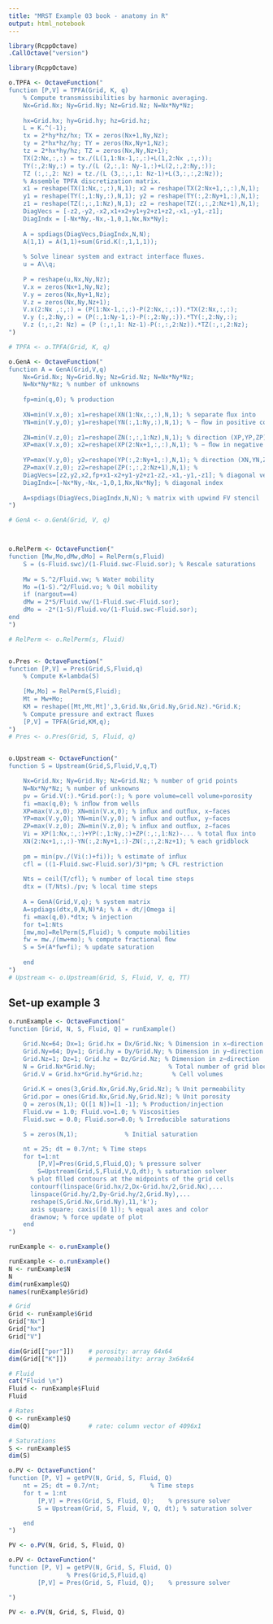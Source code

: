 ```yaml
---
title: "MRST Example 03 book - anatomy in R"
output: html_notebook
---
```


```r
library(RcppOctave)
.CallOctave("version")
```


```r
library(RcppOctave)

o.TPFA <- OctaveFunction("
function [P,V] = TPFA(Grid, K, q)
    % Compute transmissibilities by harmonic averaging.
    Nx=Grid.Nx; Ny=Grid.Ny; Nz=Grid.Nz; N=Nx*Ny*Nz;
    
    hx=Grid.hx; hy=Grid.hy; hz=Grid.hz;
    L = K.^(-1);
    tx = 2*hy*hz/hx; TX = zeros(Nx+1,Ny,Nz);
    ty = 2*hx*hz/hy; TY = zeros(Nx,Ny+1,Nz);
    tz = 2*hx*hy/hz; TZ = zeros(Nx,Ny,Nz+1);
    TX(2:Nx,:,:) = tx./(L(1,1:Nx-1,:,:)+L(1,2:Nx ,:,:));
    TY(:,2:Ny,:) = ty./(L (2,:,1: Ny-1,:)+L(2,:,2:Ny,:));
    TZ (:,:,2: Nz) = tz./(L (3,:,:,1: Nz-1)+L(3,:,:,2:Nz));
    % Assemble TPFA discretization matrix.
    x1 = reshape(TX(1:Nx,:,:),N,1); x2 = reshape(TX(2:Nx+1,:,:),N,1);
    y1 = reshape(TY(:,1:Ny,:),N,1); y2 = reshape(TY(:,2:Ny+1,:),N,1);
    z1 = reshape(TZ(:,:,1:Nz),N,1); z2 = reshape(TZ(:,:,2:Nz+1),N,1);
    DiagVecs = [-z2,-y2,-x2,x1+x2+y1+y2+z1+z2,-x1,-y1,-z1];
    DiagIndx = [-Nx*Ny,-Nx,-1,0,1,Nx,Nx*Ny];
    
    A = spdiags(DiagVecs,DiagIndx,N,N);
    A(1,1) = A(1,1)+sum(Grid.K(:,1,1,1));
    
    % Solve linear system and extract interface ﬂuxes.
    u = A\\q;
    
    P = reshape(u,Nx,Ny,Nz);
    V.x = zeros(Nx+1,Ny,Nz);
    V.y = zeros(Nx,Ny+1,Nz);
    V.z = zeros(Nx,Ny,Nz+1);
    V.x(2:Nx ,:,:) = (P(1:Nx-1,:,:)-P(2:Nx,:,:)).*TX(2:Nx,:,:);
    V.y (:,2:Ny,:) = (P(:,1:Ny-1,:)-P(:,2:Ny,:)).*TY(:,2:Ny,:);
    V.z (:,:,2: Nz) = (P (:,:,1: Nz-1)-P(:,:,2:Nz)).*TZ(:,:,2:Nz);
")

# TPFA <- o.TPFA(Grid, K, q)

o.GenA <- OctaveFunction("
function A = GenA(Grid,V,q)
    Nx=Grid.Nx; Ny=Grid.Ny; Nz=Grid.Nz; N=Nx*Ny*Nz;
    N=Nx*Ny*Nz; % number of unknowns
    
    fp=min(q,0); % production
    
    XN=min(V.x,0); x1=reshape(XN(1:Nx,:,:),N,1); % separate ﬂux into
    YN=min(V.y,0); y1=reshape(YN(:,1:Ny,:),N,1); % − ﬂow in positive coordinate
    
    ZN=min(V.z,0); z1=reshape(ZN(:,:,1:Nz),N,1); % direction (XP,YP,ZP)
    XP=max(V.x,0); x2=reshape(XP(2:Nx+1,:,:),N,1); % − ﬂow in negative coordinate
    
    YP=max(V.y,0); y2=reshape(YP(:,2:Ny+1,:),N,1); % direction (XN,YN,ZN)
    ZP=max(V.z,0); z2=reshape(ZP(:,:,2:Nz+1),N,1); %
    DiagVecs=[z2,y2,x2,fp+x1-x2+y1-y2+z1-z2,-x1,-y1,-z1]; % diagonal vectors
    DiagIndx=[-Nx*Ny,-Nx,-1,0,1,Nx,Nx*Ny]; % diagonal index
    
    A=spdiags(DiagVecs,DiagIndx,N,N); % matrix with upwind FV stencil
")

# GenA <- o.GenA(Grid, V, q)



o.RelPerm <- OctaveFunction("
function [Mw,Mo,dMw,dMo] = RelPerm(s,Fluid)
    S = (s-Fluid.swc)/(1-Fluid.swc-Fluid.sor); % Rescale saturations
    
    Mw = S.^2/Fluid.vw; % Water mobility
    Mo =(1-S).^2/Fluid.vo; % Oil mobility
    if (nargout==4)
    dMw = 2*S/Fluid.vw/(1-Fluid.swc-Fluid.sor);
    dMo = -2*(1-S)/Fluid.vo/(1-Fluid.swc-Fluid.sor);
end                          
")

# RelPerm <- o.RelPerm(s, Fluid)


o.Pres <- OctaveFunction("
function [P,V] = Pres(Grid,S,Fluid,q)
    % Compute K∗lambda(S)
    
    [Mw,Mo] = RelPerm(S,Fluid);
    Mt = Mw+Mo;
    KM = reshape([Mt,Mt,Mt]',3,Grid.Nx,Grid.Ny,Grid.Nz).*Grid.K;
    % Compute pressure and extract ﬂuxes
    [P,V] = TPFA(Grid,KM,q);
")
# Pres <- o.Pres(Grid, S, Fluid, q)


o.Upstream <- OctaveFunction("
function S = Upstream(Grid,S,Fluid,V,q,T)

    Nx=Grid.Nx; Ny=Grid.Ny; Nz=Grid.Nz; % number of grid points
    N=Nx*Ny*Nz; % number of unknowns
    pv = Grid.V(:).*Grid.por(:); % pore volume=cell volume∗porosity
    fi =max(q,0); % inﬂow from wells
    XP=max(V.x,0); XN=min(V.x,0); % inﬂux and outﬂux, x−faces
    YP=max(V.y,0); YN=min(V.y,0); % inﬂux and outﬂux, y−faces
    ZP=max(V.z,0); ZN=min(V.z,0); % inﬂux and outﬂux, z−faces
    Vi = XP(1:Nx,:,:)+YP(:,1:Ny,:)+ZP(:,:,1:Nz)-... % total ﬂux into
    XN(2:Nx+1,:,:)-YN(:,2:Ny+1,:)-ZN(:,:,2:Nz+1); % each gridblock
    
    pm = min(pv./(Vi(:)+fi)); % estimate of inﬂux
    cfl = ((1-Fluid.swc-Fluid.sor)/3)*pm; % CFL restriction
    
    Nts = ceil(T/cfl); % number of local time steps
    dtx = (T/Nts)./pv; % local time steps
    
    A = GenA(Grid,V,q); % system matrix
    A=spdiags(dtx,0,N,N)*A; % A ∗ dt/|Omega i|
    fi =max(q,0).*dtx; % injection
    for t=1:Nts
    [mw,mo]=RelPerm(S,Fluid); % compute mobilities
    fw = mw./(mw+mo); % compute fractional ﬂow
    S = S+(A*fw+fi); % update saturation
    
    end                           
")
# Upstream <- o.Upstream(Grid, S, Fluid, V, q, TT)
```


## Set-up example 3

```r
o.runExample <- OctaveFunction("
function [Grid, N, S, Fluid, Q] = runExample()

    Grid.Nx=64; Dx=1; Grid.hx = Dx/Grid.Nx; % Dimension in x−direction
    Grid.Ny=64; Dy=1; Grid.hy = Dy/Grid.Ny; % Dimension in y−direction
    Grid.Nz=1; Dz=1; Grid.hz = Dz/Grid.Nz; % Dimension in z−direction
    N = Grid.Nx*Grid.Ny;                    % Total number of grid blocks
    Grid.V = Grid.hx*Grid.hy*Grid.hz;        % Cell volumes
     
    Grid.K = ones(3,Grid.Nx,Grid.Ny,Grid.Nz); % Unit permeability
    Grid.por = ones(Grid.Nx,Grid.Ny,Grid.Nz); % Unit porosity
    Q = zeros(N,1); Q([1 N])=[1 -1]; % Production/injection
    Fluid.vw = 1.0; Fluid.vo=1.0; % Viscosities
    Fluid.swc = 0.0; Fluid.sor=0.0; % Irreducible saturations

    S = zeros(N,1);             % Initial saturation

    nt = 25; dt = 0.7/nt; % Time steps
    for t=1:nt
        [P,V]=Pres(Grid,S,Fluid,Q); % pressure solver
        S=Upstream(Grid,S,Fluid,V,Q,dt); % saturation solver
      % plot ﬁlled contours at the midpoints of the grid cells
      contourf(linspace(Grid.hx/2,Dx-Grid.hx/2,Grid.Nx),...
      linspace(Grid.hy/2,Dy-Grid.hy/2,Grid.Ny),...
      reshape(S,Grid.Nx,Grid.Ny),11,'k');
      axis square; caxis([0 1]); % equal axes and color
      drawnow; % force update of plot
    end
")

runExample <- o.runExample()

```


```r
runExample <- o.runExample()
N <- runExample$N
N
dim(runExample$Q)
names(runExample$Grid)

# Grid
Grid <- runExample$Grid
Grid["Nx"]
Grid["hx"]
Grid["V"]

dim(Grid[["por"]])    # porosity: array 64x64
dim(Grid[["K"]])      # permeability: array 3x64x64

# Fluid
cat("Fluid \n")
Fluid <- runExample$Fluid
Fluid

# Rates
Q <- runExample$Q
dim(Q)                # rate: column vector of 4096x1

# Saturations
S <- runExample$S
dim(S)
```

```r
o.PV <- OctaveFunction("
function [P, V] = getPV(N, Grid, S, Fluid, Q)
    nt = 25; dt = 0.7/nt;              % Time steps
    for t = 1:nt
        [P,V] = Pres(Grid, S, Fluid, Q);    % pressure solver
        S = Upstream(Grid, S, Fluid, V, Q, dt); % saturation solver

    end
")
```


```r
PV <- o.PV(N, Grid, S, Fluid, Q)
```

```r
o.PV <- OctaveFunction("
function [P, V] = getPV(N, Grid, S, Fluid, Q)
                % Pres(Grid,S,Fluid,q)
        [P,V] = Pres(Grid, S, Fluid, Q);    % pressure solver

")

PV <- o.PV(N, Grid, S, Fluid, Q)
```

